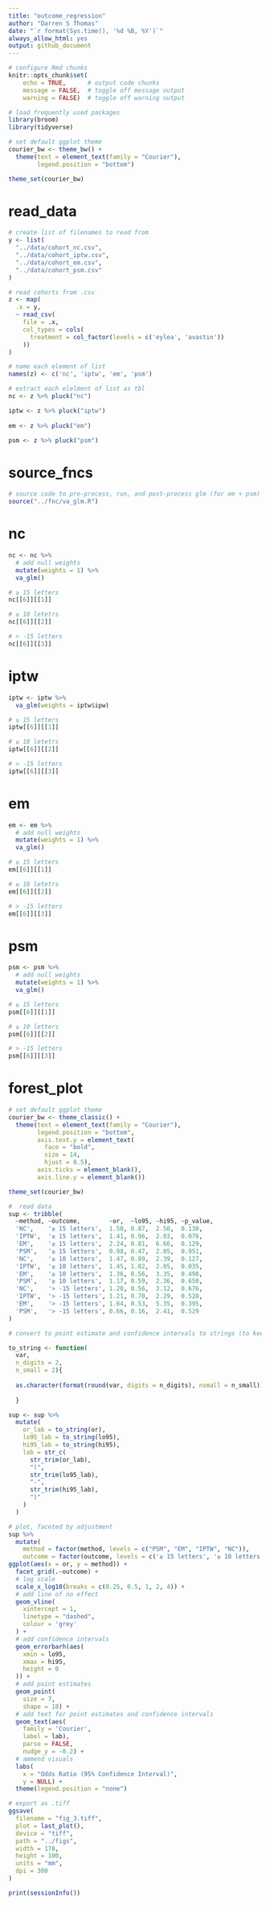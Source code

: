 ```yaml
---
title: "outcome_regression"
author: "Darren S Thomas"
date: "`r format(Sys.time(), '%d %B, %Y')`"
always_allow_html: yes
output: github_document
---
```


```r
# configure Rmd chunks
knitr::opts_chunk$set(
    echo = TRUE,      # output code chunks
    message = FALSE,  # toggle off message output 
    warning = FALSE)  # toggle off warning output

# load frequently used packages
library(broom)
library(tidyverse)

# set default ggplot theme
courier_bw <- theme_bw() +
  theme(text = element_text(family = "Courier"),
        legend.position = "bottom")

theme_set(courier_bw)
```

# read_data

```r
# create list of filenames to read from
y <- list(
  "../data/cohort_nc.csv",
  "../data/cohort_iptw.csv",
  "../data/cohort_em.csv",
  "../data/cohort_psm.csv"
)

# read cohorts from .csv
z <- map(
  .x = y,
  ~ read_csv(
    file = .x,
    col_types = cols(
      treatment = col_factor(levels = c('eylea', 'avastin'))
    ))
)

# name each element of list
names(z) <- c('nc', 'iptw', 'em', 'psm')

# extract each elelment of list as tbl
nc <- z %>% pluck("nc")

iptw <- z %>% pluck("iptw")
  
em <- z %>% pluck("em")

psm <- z %>% pluck("psm")
```

# source_fncs

```r
# source code to pre-process, run, and post-process glm (for em + psm)
source("../fnc/va_glm.R")
```

# nc

```r
nc <- nc %>% 
  # add null weights
  mutate(weights = 1) %>% 
  va_glm()
```

```r
# ≥ 15 letters
nc[[6]][[1]]
```

```r
# ≥ 10 letetrs 
nc[[6]][[2]]
```

```r
# > -15 letters
nc[[6]][[3]]
```

# iptw

```r
iptw <- iptw %>% 
  va_glm(weights = iptw$ipw)
```

```r
# ≥ 15 letters
iptw[[6]][[1]]
```

```r
# ≥ 10 letetrs 
iptw[[6]][[2]]
```

```r
# > -15 letters
iptw[[6]][[3]]
```

# em

```r
em <- em %>% 
  # add null weights
  mutate(weights = 1) %>% 
  va_glm()
```

```r
# ≥ 15 letters
em[[6]][[1]]
```

```r
# ≥ 10 letetrs 
em[[6]][[2]]
```

```r
# > -15 letters
em[[6]][[3]]
```

# psm

```r
psm <- psm %>% 
  # add null weights
  mutate(weights = 1) %>% 
  va_glm()
```

```r
# ≥ 15 letters
psm[[6]][[1]]
```

```r
# ≥ 10 letters 
psm[[6]][[2]]
```

```r
# > -15 letters
psm[[6]][[3]]
```

# forest_plot

```r
# set default ggplot theme
courier_bw <- theme_classic() +
  theme(text = element_text(family = "Courier"),
        legend.position = "bottom",
        axis.text.y = element_text(
          face = "bold", 
          size = 14,
          hjust = 0.5),
        axis.ticks = element_blank(),
        axis.line.y = element_blank())

theme_set(courier_bw)
```

```r
#  read data
sup <- tribble(
  ~method, ~outcome,        ~or,  ~lo95, ~hi95, ~p_value,
  'NC',    '≥ 15 letters',  1.50, 0.87,  2.50,  0.130,
  'IPTW',  '≥ 15 letters',  1.41, 0.96,  2.03,  0.076,
  'EM',    '≥ 15 letters',  2.24, 0.81,  6.66,  0.129,
  'PSM',   '≥ 15 letters',  0.98, 0.47,  2.05,  0.951,
  'NC',    '≥ 10 letters',  1.47, 0.89,  2.39,  0.127,
  'IPTW',  '≥ 10 letters',  1.45, 1.02,  2.05,  0.035,
  'EM',    '≥ 10 letters',  1.36, 0.56,  3.35,  0.498,
  'PSM',   '≥ 10 letters',  1.17, 0.59,  2.36,  0.650,
  'NC',    '> -15 letters', 1.20, 0.56,  3.12,  0.676,
  'IPTW',  '> -15 letters', 1.21, 0.70,  2.29,  0.528,
  'EM',    '> -15 letters', 1.64, 0.53,  5.35,  0.395,
  'PSM',   '> -15 letters', 0.66, 0.16,  2.41,  0.529
)
```

```r
# convert to point estimate and confidence intervals to strings (to keep trailing zeros for plot)

to_string <- function(
  var,
  n_digits = 2,
  n_small = 2){
    
  as.character(format(round(var, digits = n_digits), nsmall = n_small))
  
  }
```

```r

sup <- sup %>% 
  mutate(
    or_lab = to_string(or),
    lo95_lab = to_string(lo95),
    hi95_lab = to_string(hi95),
    lab = str_c(
      str_trim(or_lab),
      "(",
      str_trim(lo95_lab),
      "-",
      str_trim(hi95_lab),
      ")"
    )
  )

```


```r
# plot, faceted by adjustment
sup %>% 
  mutate(
    method = factor(method, levels = c("PSM", "EM", "IPTW", "NC")),
    outcome = factor(outcome, levels = c('≥ 15 letters', '≥ 10 letters', '> -15 letters'))) %>% 
ggplot(aes(x = or, y = method)) +
  facet_grid(.~outcome) +
  # log scale
  scale_x_log10(breaks = c(0.25, 0.5, 1, 2, 4)) +
  # add line of no effect
  geom_vline(
    xintercept = 1,
    linetype = "dashed",
    colour = 'grey'
  ) +
  # add confidence intervals
  geom_errorbarh(aes(
    xmin = lo95,
    xmax = hi95,
    height = 0
  )) +
  # add point estimates
  geom_point(
    size = 7,
    shape = 18) +
  # add text for point estimates and confidence intervals
  geom_text(aes(
    family = 'Courier',
    label = lab),
    parse = FALSE,
    nudge_y = -0.2) +
  # ammend visuals
  labs(
    x = "Odds Ratio (95% Confidence Interval)",
    y = NULL) +
  theme(legend.position = "none")
```

```r
# export as .tiff
ggsave(
  filename = "fig_3.tiff",
  plot = last_plot(),
  device = "tiff",
  path = "../figs",
  width = 178,
  height = 100,
  units = "mm",
  dpi = 300
)
```

```r
print(sessionInfo())
```